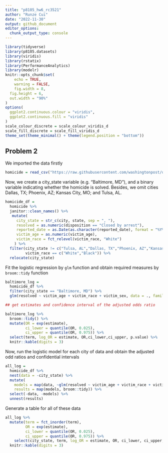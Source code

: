 ```yaml
---
title: "p8105_hw6_rc3521"
author: "Runze Cui"
date: "2022-11-30"
output: github_document
editor_options: 
  chunk_output_type: console
---
```


```r
library(tidyverse)
library(p8105.datasets)
library(viridis)
library(rstatix)
library(PerformanceAnalytics)
library(modelr)
knitr::opts_chunk$set(
	echo = TRUE,
	warning = FALSE,
	fig.width = 8, 
  fig.height = 6,
  out.width = "90%"
)
options(
  ggplot2.continuous.colour = "viridis",
  ggplot2.continuous.fill = "viridis"
)
scale_colour_discrete = scale_colour_viridis_d
scale_fill_discrete = scale_fill_viridis_d
theme_set(theme_minimal() + theme(legend.position = "bottom"))
```

## Problem 2

We imported the data firstly

```r
homicide = read_csv("https://raw.githubusercontent.com/washingtonpost/data-homicides/master/homicide-data.csv")
```

Now, we create a city_state variable (e.g. “Baltimore, MD”), and a binary variable indicating whether the homicide is solved. Besides, we omit cities Dallas, TX; Phoenix, AZ; Kansas City, MO; and Tulsa, AL. 

```r
homicide_df = 
  homicide %>% 
  janitor::clean_names() %>%
   mutate(
     city_state = str_c(city, state, sep = ", "),
     resolved = as.numeric(disposition == "Closed by arrest"),
     reported_date = as.Date(as.character(reported_date), format = "%Y%m%d"),
     victim_age = as.numeric(victim_age),
     victim_race = fct_relevel(victim_race, "White")
    ) %>%
  filter(city_state != c("Tulsa, AL","Dallas, TX","Phoenix, AZ","Kansas City, MO"),
         victim_race == c("White","Black")) %>%
  relocate(city_state)
```

Fit the logistic regression by `glm` function and obtain required measures by `broom::tidy` function

```r
baltimore_log = 
  homicide_df %>%
  filter(city_state == "Baltimore, MD") %>%
  glm(resolved ~ victim_age + victim_race + victim_sex, data = ., family = binomial())

## get estimates and confidence interval of the adjusted odds ratio

baltimore_log %>% 
  broom::tidy() %>% 
  mutate(OR = exp(estimate),
         ci_lower = quantile(OR, 0.025),
         ci_upper = quantile(OR, 0.975)) %>%
  select(term, log_OR = estimate, OR,ci_lower,ci_upper, p.value) %>%
  knitr::kable(digits = 3)
```

Now, run the logistic model for each city of data and obtain the adjusted odd ratios and confidential intervals

```r
all_log = 
  homicide_df %>% 
  nest(data = -city_state) %>% 
  mutate(
    models = map(data, ~glm(resolved ~ victim_age + victim_race + victim_sex, data = ., family = binomial())),
    results = map(models, broom::tidy)) %>% 
  select(-data, -models) %>% 
  unnest(results)
```

Generate a table for all of these data

```r
all_log %>%
  mutate(term = fct_inorder(term),
         OR = exp(estimate),
         ci_lower = quantile(OR, 0.025),
         ci_upper = quantile(OR, 0.975)) %>%
    select(city_state, term, log_OR = estimate, OR, ci_lower, ci_upper, p.value) %>% 
  knitr::kable(digits = 3)
```

